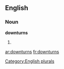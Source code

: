 
==English==

===Noun===
'''downturns'''

# {{plural of|[[downturn]]}}

[[Category:English plurals]]

[[ar:downturns]]
[[fr:downturns]]